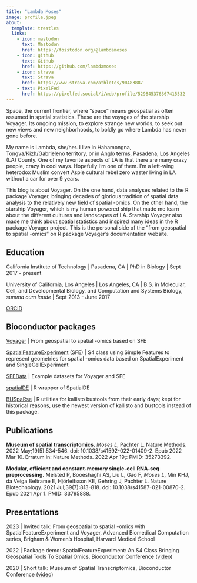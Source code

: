 ```yaml
---
title: "Lambda Moses"
image: profile.jpeg
about:
  template: trestles
  links:
    - icon: mastodon
      text: Mastodon
      href: https://fosstodon.org/@lambdamoses
    - icon: github
      text: GitHub
      href: https://github.com/lambdamoses
    - icon: strava
      text: Strava
      href: https://www.strava.com/athletes/90483887
    - text: PixelFed
      href: https://pixelfed.social/i/web/profile/529845376367415532
---
```


::: {.column-page}

Space, the current frontier, where "space" means geospatial as often assumed in spatial statistics. These are the voyages of the starship Voyager. Its ongoing mission, to explore strange new worlds, to seek out new views and new neighborhoods, to boldly go where Lambda has never gone before.

My name is Lambda, she/her. I live in Hahamongna, Tongva/Kizh/Gabrieleno territory, or in Anglo terms, Pasadena, Los Angeles (LA) County. One of my favorite aspects of LA is that there are many crazy people, crazy in cool ways. Hopefully I'm one of them. I'm a left-wing heterodox Muslim convert Aspie cultural rebel zero waster living in LA without a car for over 9 years. 

This blog is about Voyager. On the one hand, data analyses related to the R package Voyager, bringing decades of glorious tradition of spatial data analysis to the relatively new field of spatial -omics. On the other hand, the starship Voyager, which is my human powered ship that made me learn about the different cultures and landscapes of LA. Starship Voyager also made me think about spatial statistics and inspired many ideas in the R package Voyager project. This is the personal side of the "from geospatial to spatial -omics" on R package Voyager's documentation website.

## Education

California Institute of Technology | Pasadena, CA | PhD in Biology | Sept 2017 - present

University of California, Los Angeles | Los Angeles, CA | B.S. in Molecular, Cell, and Developmental Biology, and Computation and Systems Biology, _summa cum laude_ | Sept 2013 - June 2017

[ORCID](https://orcid.org/0000-0002-7092-9427)

## Bioconductor packages

[Voyager](https://pachterlab.github.io/voyager/) | From geospatial to spatial -omics based on SFE

[SpatialFeatureExperiment](https://bioconductor.org/packages/release/bioc/html/SpatialFeatureExperiment.html) (SFE) | S4 class using Simple Features to represent geometries for spatial -omics data based on SpatialExperiment and SingleCellExperiment

[SFEData](https://bioconductor.org/packages/release/data/experiment/html/SFEData.html) | Example datasets for Voyager and SFE

[spatialDE](https://bioconductor.org/packages/release/bioc/html/spatialDE.html) | R wrapper of SpatialDE

[BUSpaRse](https://bioconductor.org/packages/release/bioc/html/BUSpaRse.html) | R utilities for kallisto bustools from their early days; kept for historical reasons, use the newest version of kallisto and bustools instead of this package.

## Publications

**Museum of spatial transcriptomics.** _Moses L_, Pachter L. Nature Methods. 2022 May;19(5):534-546. doi: 10.1038/s41592-022-01409-2. Epub 2022 Mar 10. Erratum in: Nature Methods. 2022 Apr 19;: PMID: 35273392.

**Modular, efficient and constant-memory single-cell RNA-seq preprocessing.** Melsted P, Booeshaghi AS, Liu L, Gao F, _Moses L_, Min KHJ, da Veiga Beltrame E, Hjörleifsson KE, Gehring J, Pachter L. Nature Biotechnology. 2021 Jul;39(7):813-818. doi: 10.1038/s41587-021-00870-2. Epub 2021 Apr 1. PMID: 33795888.

## Presentations

2023 | Invited talk: From geospatial to spatial -omics with SpatialFeatureExperiment and Voyager, Advanced Biomedical Computation series, Brigham & Women's Hospital, Harvard Medical School

2022 | Package demo: SpatialFeatureExperiment: An S4 Class Bringing Geospatial Tools To Spatial Omics, Bioconductor Conference ([video](https://youtu.be/LNClJFoFlSA))

2020 | Short talk: Museum of Spatial Transcriptomics, Bioconductor Conference ([video](https://youtu.be/bD_zaBpzCKY?t=1347))

:::
